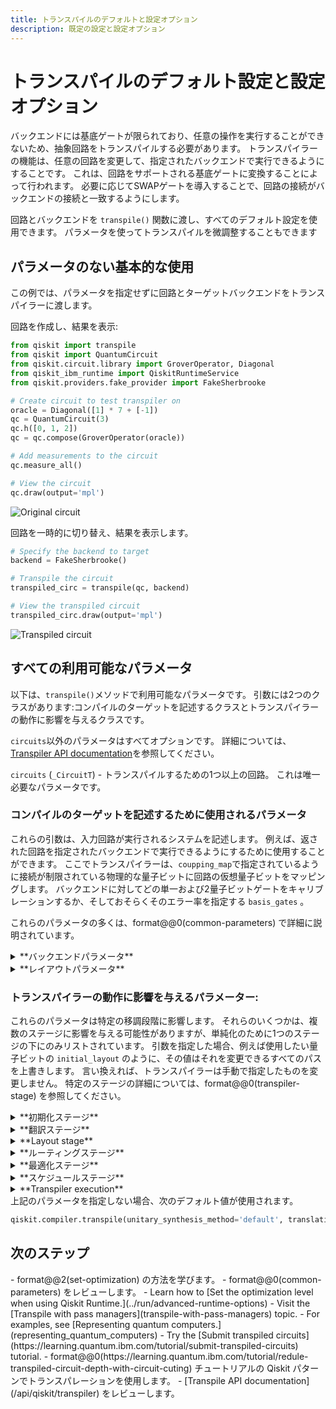 ```yaml
---
title: トランスパイルのデフォルトと設定オプション
description: 既定の設定と設定オプション
---
```


# トランスパイルのデフォルト設定と設定オプション

バックエンドには基底ゲートが限られており、任意の操作を実行することができないため、抽象回路をトランスパイルする必要があります。 トランスパイラーの機能は、任意の回路を変更して、指定されたバックエンドで実行できるようにすることです。  これは、回路をサポートされる基底ゲートに変換することによって行われます。 必要に応じてSWAPゲートを導入することで、回路の接続がバックエンドの接続と一致するようにします。 

回路とバックエンドを `transpile()` 関数に渡し、すべてのデフォルト設定を使用できます。 パラメータを使ってトランスパイルを微調整することもできます  

## パラメータのない基本的な使用

この例では、パラメータを指定せずに回路とターゲットバックエンドをトランスパイラーに渡します。 

回路を作成し、結果を表示: 

```python
from qiskit import transpile
from qiskit import QuantumCircuit
from qiskit.circuit.library import GroverOperator, Diagonal
from qiskit_ibm_runtime import QiskitRuntimeService
from qiskit.providers.fake_provider import FakeSherbrooke

# Create circuit to test transpiler on
oracle = Diagonal([1] * 7 + [-1])
qc = QuantumCircuit(3)
qc.h([0, 1, 2])
qc = qc.compose(GroverOperator(oracle))

# Add measurements to the circuit
qc.measure_all()

# View the circuit
qc.draw(output='mpl')
```

![Original circuit](/images/transpile/defaults-and-configuration-options/original-circuit.png)

回路を一時的に切り替え、結果を表示します。

```python
# Specify the backend to target
backend = FakeSherbrooke()

# Transpile the circuit
transpiled_circ = transpile(qc, backend)

# View the transpiled circuit
transpiled_circ.draw(output='mpl')
```

![Transpiled circuit](/images/transpile/defaults-and-configuration-options/transpled-circuit.png)

## すべての利用可能なパラメータ

以下は、`transpile()`メソッドで利用可能なパラメータです。  引数には2つのクラスがあります:コンパイルのターゲットを記述するクラスとトランスパイラーの動作に影響を与えるクラスです。

`circuits`以外のパラメータはすべてオプションです。  詳細については、[Transpiler API documentation](/api/qiskit/transpiler#transpiler-api)を参照してください。

`circuits` (`_CircuitT`) - トランスパイルするための1つ以上の回路。 これは唯一必要なパラメータです。

### コンパイルのターゲットを記述するために使用されるパラメータ

これらの引数は、入力回路が実行されるシステムを記述します。  例えば、返された回路を指定されたバックエンドで実行できるようにするために使用することができます。 ここでトランスパイラーは、`coupping_map`で指定されているように接続が制限されている物理的な量子ビットに回路の仮想量子ビットをマッピングします。 バックエンドに対してどの単一および2量子ビットゲートをキャリブレーションするか、そしておそらくそのエラー率を指定する `basis_gates` 。

これらのパラメータの多くは、format@@0(common-parameters) で詳細に説明されています。

<details>
  <summary>
    **バックエンドパラメータ**
  </summary>

**バックエンドパラメータ** - `backend`を指定した場合、`target`や他のバックエンドオプションを指定する必要はありません。 同様に、`target` を指定した場合、バックエンドや他のバックエンドオプションを指定する必要はありません。

-   `backend` (バックエンド) - これが設定されている場合、トランスパイラーは入力回路をこのデバイスにコンパイルします。 `coupping_map`のような設定に影響を与えるオプションが他に設定されている場合は、`backend`から設定を上書きします。
-   `target` (Target) - A backend transpiler target. 通常、これはバックエンド引数の一部として指定されますが、Target オブジェクトを手動で構築する場合は、ここで指定できます。 `backend` からターゲットを上書きします。
-   `backend_properties` (BackendProperties) - ゲートエラー、読み出しエラー、キュービットのコヒーレンス時間など、バックエンドから返されるプロパティ。 `backend.properties()`を実行して、この情報を提供するバックエンドを探します。
-   `dt` (float | None) - バックエンドのサンプル時間 (resolution) (秒単位)。 `None` が指定されている場合 (デフォルト)、`backend.configuration().dt` が使用されます。 
-   `ignore_backend_provided_default_methods` (bool) - `True`に設定すると、バックエンドで指定されたデフォルトのメソッドはすべて無視されます。 バックエンドによっては、バックエンド固有のコンパイルテクニックをサポートするカスタムコンパイルターゲット固有のパス / プラグインをサポートする代替のデフォルトメソッドを指定します。 これらのデフォルトが使用されないことを好む場合、このオプションはバックエンド固有のデフォルトを無効にします。
-   `instruction_durations` (List\[Tuple\[str, Iterable[int], float, Iterable[float], str]] | List\[Tuple\[str, Iterable[int], float, Iterable[float]]] | List\[Tuple\[str, Iterable[int], float, str]] | List\[Tuple\[str, Iterable[int], float]] | InstructionDurations) - Durations of instructions. `scheduling_method` が指定されている場合にのみ適用されます。 `backend.properties` で定義されたゲートの長さはデフォルトで使用されます。 `instruction_durations` が指定されている場合、上書きされます。 `instruction_durations` 形式は以下の通りです。 instruction_durationsはタプル[(instruction_name, qubits, duration, unit), … ]のリストとして指定する必要があります。 | \[(`cx`, [0, 1], 12.3, `ns`), (`u3`, [0], 4.56, `ns`)] | \[(`cx`, [0, 1], 1000), (`u3`, [0], 300)] If `unit` is omitted, the default is `dt`, which is a sample time depending on backend. time単位が`dt`の場合、durationは整数でなければなりません。
-   `timing_constraints` (Dict[str, int] | None) - 命令時間分解能に関する任意の制御ハードウェア制限。 この情報はバックエンドの設定によって提供されます。 バックエンドに命令時間の割り当てに制限がない場合、`timing_constraints` は `None` で調整は行われません。 量子コンピュータバックエンドは、一連の制限を報告するかもしれません。 すなわち:
        \- `granularity`: 最小パルスゲート解像度をdt単位で表す整数値。 ユーザー定義のパルスゲートには、この粒度値の倍数の長さが必要です。
        \- `min_length`: 最小パルスゲート長をdt単位で表す整数値。 ユーザー定義のパルスゲートは、この長さより長くする必要があります。
        \- `pulse_alignment`: ゲート命令開始時刻の時間分解能を表す整数値。 ゲート命令は、この値の倍数である時点で開始する必要があります。 
        \- `getre_alignment`: 測定命令開始時刻の時間分解能を表す整数値。 測定命令は、この値の倍数である時点で開始する必要があります。 
    </details>

<details>
  <summary>
    **レイアウトパラメータ**
  </summary>

-   `basis_gates` (List[str] | None) - アンロールする基底ゲート名のリスト。  例えば['u1', 'u2', 'u3', 'cx']。 `None` の場合は、展開しないでください。
-   `coupling_map` (CouplingMap | List\[List[int]]) - マッピング内でターゲットとする方向カップリングマップ (おそらくカスタム) 。 カップリングマップが対称である場合、両方の方向を指定する必要があります。 以下の形式がサポートされています:
    -   CouplingMap インスタンス
    -   リストは隣接行列として与えられなければなりません。各エントリはバックエンドでサポートされるすべての指定された2量子ビット相互作用を指定します。  例:\[[0, 1], [0, 3], [1, 2], [1, 5], [4, 1], [3]]
-   `inst_map` (List[InstructionScheduleMap] | None) - 回路動作からパルススケジュールへのマッピング。 `None` の場合、バックエンドの `instruction_schedule_map` が使用されます。
    </details>

### トランスパイラーの動作に影響を与えるパラメーター:

これらのパラメータは特定の移調段階に影響します。 それらのいくつかは、複数のステージに影響を与える可能性がありますが、単純化のために1つのステージの下にのみリストされています。 引数を指定した場合、例えば使用したい量子ビットの `initial_layout` のように、その値はそれを変更できるすべてのパスを上書きします。 言い換えれば、トランスパイラーは手動で指定したものを変更しません。 特定のステージの詳細については、format@@0(transpiler-stage) を参照してください。

<details>
  <summary>
    **初期化ステージ**
  </summary>

-   `hls_config` (HLSConfig) - `HighLevelSynthesis`変換パスに直接渡されるオプションの設定クラス`HLSConfig`。 この構成クラスでは、さまざまな高レベルオブジェクトの合成アルゴリズムとパラメータのリストを指定できます。
-   `init_method` (str) - 初期化段階で使用するプラグイン名。 デフォルトでは、外部プラグインは使用されません。 インストールされているプラグインの一覧は `init` で `list_stage_plugins()` を実行することで確認できます。
-   `unitary_synthesis_method` (str) - 使用する単一合成法の名前。 デフォルトでは `default` が使用されます。 インストールされているプラグインの一覧は `unitary_syn_names()` で確認できます。
-   `unitary_themis_plugin_config` (dict) - 単一合成プラグインに直接渡されるオプションの構成辞書。 デフォルトでは、デフォルトの単一合成法ではカスタム構成が取られないため、この設定は効果がありません。 `unitary_シンセサイザー`引数でユニタリー合成プラグインが指定されている場合にのみ、カスタム構成を適用する必要があります。 これが各ユニタリー合成プラグインのカスタムなので、このオプションの使用方法についてはプラグインのドキュメントを参照してください。
    </details>

<details>
  <summary>
    **翻訳ステージ**
  </summary>

-   `translation_method` (str) - 翻訳パスの名前 (`basis_translator`, `translator`, `synthemis`) これは翻訳段階で使用する外部プラグイン名にもなります。 `stage_name`の引数に`translation`を付けた`list_stage_plugins()`を実行することで、インストールされているプラグインのリストを見ることができます。 デフォルト値は `basis_translator` です。
    </details>

<details>
  <summary>
    **Layout stage**
  </summary>

-   `initial_layout` (Layout | Dict | List) - 物理キュービット上の仮想キュービットの初期位置。 このレイアウトで `coupling_map` 制約と互換性のある回路が使用されます。 トランスパイラーがスワップやその他の手段を通じてqubits を許容する可能性があるため、最終的なレイアウトが同じであることは保証されません。 詳細については、format@@0(common-parameters#initial-layout) を参照してください。
-   `layout_method` (str) - レイアウト選択パスの名前 (`trivial`, `dense`, `noise_adaptive`, `sabre`) これは、レイアウトステージに使用する外部プラグイン名にもなります。 `stage_name` の引数に `layout` を付けた `list_stage_plugins()` を実行することで、インストールされているプラグインのリストを見ることができます。 デフォルト値は `sabre` です。
    </details>

<details>
  <summary>
    **ルーティングステージ**
  </summary>

-   `routing_method` (str) - ルーティングパスの名前 (`basic`, `lookahead`, `stochastic`, `sabre`, `none`) これは、ルーティングステージに使用する外部プラグイン名にもなります。 `stage_name`引数に`routing`を付けた`list_stage_plugins()`を実行することで、インストールされているプラグインのリストを見ることができます。 デフォルト値は `sabre` です。
    </details>

<details>
  <summary>
    **最適化ステージ**
  </summary>

-   `approximation _degree` (float, in the range 0-1 | None) - 回路近似に使用されるヒューリスティックダイアル(1.0 = no approximal , 0.0 = maximum approxation). デフォルト値は 1.0 です。  `None` を指定すると、報告されるエラー率に近似度を設定します。 詳細は format@@0(common-parameters#approx-degree) を参照してください。
-   `optimization_level` (int) - 回路でどの程度の最適化を実行するか。 範囲内の整数 (0 - 3) レベルが高いほど最適化された回路が生成され、移調時間が長くなります。 デフォルトは `1` です。 詳細は format@@0(set-optimization) をご覧ください。
-   `optimization_method` (str) - 最適化ステージに使用するプラグイン名。 デフォルトでは外部プラグインは使用されていません。 `stage_name`引数に`optimization`を付けた`list_stage_plugins()`を実行することで、インストールされているプラグインのリストを見ることができます。
    </details>

<details>
  <summary>
    **スケジュールステージ**
  </summary>

-   `scheduling_method` (str) - スケジューリングパスの名前。 これは、スケジューリング段階で使用する外部プラグイン名にもなります。 `stage_name`の引数に`scheduling`を付けて`list_stage_plugins()`を実行することで、インストールされているプラグインのリストを見ることができます。
    -   'as_soon_as_possible': qubit リソースでできるだけ早く命令を貪欲にスケジュールします。 (別名: `asap`) 
    -   'as_late_as_possible': 可能な場合は、qubit をグランド状態に保ち、命令を遅くスケジュールします。 (alias: `alap`).  これがデフォルトです。 
        </details>

<details>
  <summary>
    **Transpiler execution**
  </summary>

`callback` (Callable\[[BasePass, DAGCircuit, float, PropertySet, int], Any]) - コールバック関数は、パスの実行後に呼び出される関数です。 これはデバッグに便利です。 transpiler は回路を実質的に変換するため、コールバックメカニズムは、各パスの後にトランスパイラーが行っていることを理解するのに役立ちます。 例えば、予期しない回路が表示された場合は、コールバックを記述して回路を描画し、パスごとにパス名を出力することができます。

関数はこれらのキーワード引数で呼び出されます:

-   `pass_`: パスを実行します。 
-   `dag`: パスのダグ出力。 
-   `time`: パスを実行する時間。 
-   `property_set`: プロパティセット。 
-   `count`: パス実行のインデックス。 

<Admonition type="note"> 
    渡された引数はパスマネージャの内部を公開し、パスマネージャの内部が変更されると変更されることがあります。 複数のリリースでコールバック関数を再利用する場合は、渡される引数が同じであることを確認してください。 
  </Admonition>
  
  コールバック機能を使用するには、kwargs dict に取得し、変数にアクセスする関数を定義します。 例:

```python
def callback_func(**kwargs):
    pass_ = kwargs['pass_']
    dag = kwargs['dag']
    time = kwargs['time']
    property_set = kwargs['property_set']
    count = kwargs['count']
    ...
transpile(circ, callback=callback_func)
```

-   `seed_transpiler` (int) - トランスパイラーの確率部分のランダムなシードを設定します。
-   `output_name` (str | List[str]) - 出力回路を識別する文字列付きのリスト。 リストの長さは回路パラメータと同じ長さにする必要があります。
    </details>

<Admonition>
上記のパラメータを指定しない場合、次のデフォルト値が使用されます。

```python
qiskit.compiler.transpile(unitary_synthesis_method='default', translation_method='basis_translator', layout_method='sabre', routing_method='sabre', approxation_degree=1.0, optimization_level=1.0, scheduling_method='as_late_as_possible')
```

</Admonition>

## 次のステップ

<Admonition type="tip" title="Recommendations">
    - format@@2(set-optimization) の方法を学びます。
    - format@@0(common-parameters) をレビューします。
    - Learn how to [Set the optimization level when using Qiskit Runtime.](../run/advanced-runtime-options)
    - Visit the [Transpile with pass managers](transpile-with-pass-managers) topic.
    - For examples, see [Representing quantum computers.](representing_quantum_computers)
    - Try the [Submit transpiled circuits](https://learning.quantum.ibm.com/tutorial/submit-transpiled-circuits) tutorial.
    - format@@0(https://learning.quantum.ibm.com/tutorial/redule-transpiled-circuit-depth-with-circuit-cuting) チュートリアルの Qiskit パターンでトランスパレーションを使用します。
    - [Transpile API documentation](/api/qiskit/transpiler) をレビューします。
</Admonition>
